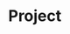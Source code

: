 
<BaseLayout title="Project">
  <BaseCard title="Project">
  <h1 id="h1" > Project </h1>

  </BaseCard>
  <ProjectCard
    title="triton-benchmark"
    image="https://frosti.saroprock.com/view.png"
    desc="AI 编译器的 benchmarks (contributor)."
    url="https://github.com/xlinsist/triton-benchmark"
    badge="Python"
    target="_self"
  />
  <ProjectCard
    title="EasyRenamer"
    image="https://raw.githubusercontent.com/EveSunMaple/Word-testing-application/master/view.png"
    desc="一个命令行批量重命名工具。"
    url="https://github.com/Artlesbol/EasyRenamer"
    badge="Python"
    target="_self"
  />
</BaseLayout>
